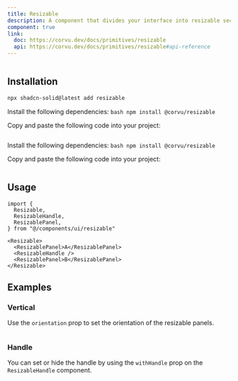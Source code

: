 ```yaml
---
title: Resizable
description: A component that divides your interface into resizable sections.
component: true
link:
  doc: https://corvu.dev/docs/primitives/resizable
  api: https://corvu.dev/docs/primitives/resizable#api-reference
---
```


<ComponentPreview name="resizable-demo" >

```tsx file=<rootDir>/src/registry/tailwindcss/examples/resizable-demo.tsx

```

</ComponentPreview>

## Installation

<ComponentInstallation >

```bash
npx shadcn-solid@latest add resizable
```

<Step >

<StepItem>Install the following dependencies:</StepItem>
```bash npm install @corvu/resizable ```

<StepItem>Copy and paste the following code into your project:</StepItem>
```tsx file=<rootDir>/src/registry/tailwindcss/ui/resizable.tsx
```

</Step>

<Step >

<StepItem>Install the following dependencies:</StepItem>
```bash npm install @corvu/resizable ```

<StepItem>Copy and paste the following code into your project:</StepItem>
```tsx file=<rootDir>/../packages/unocss/ui/resizable.tsx
```

</Step>

</ComponentInstallation>

## Usage

```tsx
import {
  Resizable,
  ResizableHandle,
  ResizablePanel,
} from "@/components/ui/resizable"
```

```tsx
<Resizable>
  <ResizablePanel>A</ResizablePanel>
  <ResizableHandle />
  <ResizablePanel>B</ResizablePanel>
</Resizable>
```

## Examples

### Vertical

Use the `orientation` prop to set the orientation of the resizable panels.

<ComponentPreview name="resizable-vertical-demo" >

```tsx file=<rootDir>/src/registry/tailwindcss/examples/resizable-vertical-demo.tsx

```

</ComponentPreview>

### Handle

You can set or hide the handle by using the `withHandle` prop on the `ResizableHandle` component.

<ComponentPreview name="resizable-with-handle-demo" >

```tsx file=<rootDir>/src/registry/tailwindcss/examples/resizable-with-handle-demo.tsx

```

</ComponentPreview>
